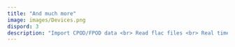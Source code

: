 ```yaml
---
title: "And much more"
image: images/Devices.png
dispord: 3
description: "Import CPOD/FPOD data <br> Read flac files <br> Real time depth sensors <br> ..."
---
```


